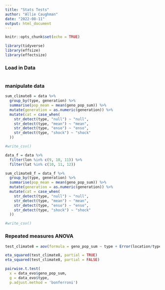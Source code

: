```yaml
---
title: "Stats Tests"
author: "Allie Caughman"
date: "2022-08-11"
output: html_document
---
```


```r
knitr::opts_chunk$set(echo = TRUE)

library(tidyverse)
library(effsize)
library(effectsize)
```

### Load in Data

```r

```

### manipulate data

```r
sum_climate8 = data %>% 
  group_by(type, generation) %>% 
  summarise(pop_mean = mean(geno_pop_sum)) %>%
  mutate(generation = as.numeric(generation)) %>% 
  mutate(cat = case_when(
    str_detect(type, "null") ~ "null",
    str_detect(type, "mean") ~ "mean",
    str_detect(type, "enso") ~ "enso",
    str_detect(type, "shock") ~ "shock"
  ))

#write_csv()

data_f = data %>% 
  filter(lon %in% c(9, 10, 11)) %>% 
  filter(lat %in% c(10, 11, 12))

sum_climate8_f = data_f %>% 
  group_by(type, generation) %>% 
  summarise(pop_mean = mean(geno_pop_sum)) %>%
  mutate(generation = as.numeric(generation)) %>% 
  mutate(cat = case_when(
    str_detect(type, "null") ~ "null",
    str_detect(type, "mean") ~ "mean",
    str_detect(type, "enso") ~ "enso",
    str_detect(type, "shock") ~ "shock"
  ))

#write_csv()
```

### Repeated measures ANOVA

```r
test_climate8 = aov(formula = geno_pop_sum ~ type + Error(location/type), data = data_f)

eta_squared(test_climate8, partial = TRUE)
eta_squared(test_climate8, partial = FALSE)

pairwise.t.test(
  x = data_evo$geno_pop_sum,
  g = data_evo$type,
  p.adjust.method = 'bonferroni')
```

